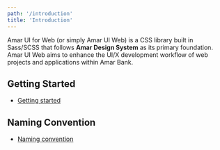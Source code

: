 ```yaml
---
path: '/introduction'
title: 'Introduction'
---
```


Amar UI for Web (or simply Amar UI Web) is a CSS library built in Sass/SCSS that follows **Amar Design System** as its primary foundation. Amar UI Web aims to enhance the UI/X development workflow of web projects and applications within Amar Bank.

## Getting Started

- [Getting started](/introduction/getting-started)

## Naming Convention

- [Naming convention](/introduction/naming-convention)
